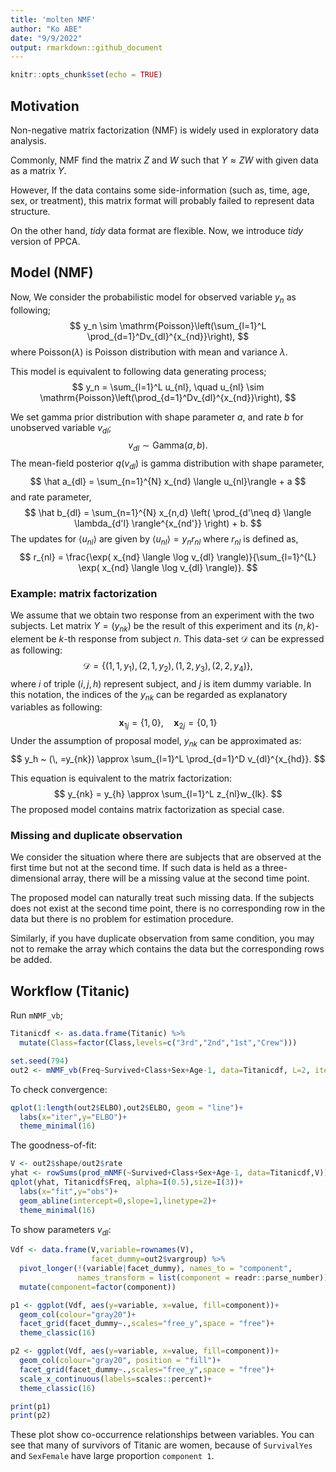 ```yaml
---
title: 'molten NMF'
author: "Ko ABE"
date: "9/9/2022"
output: rmarkdown::github_document
---
```


```r
knitr::opts_chunk$set(echo = TRUE)
```

## Motivation

Non-negative matrix factorization (NMF) is widely used in exploratory data analysis. 

Commonly, NMF find the matrix $Z$ and $W$ such that $Y \approx ZW$ with given data as a matrix $Y$.

However, If the data contains some side-information (such as, time, age, sex, or treatment), this matrix format will probably failed to represent data structure. 

On the other hand, *tidy* data format are flexible. Now, we introduce *tidy* version of PPCA.

## Model (NMF)

Now, We consider the probabilistic model for observed variable $y_n$ as following; 
$$
y_n \sim \mathrm{Poisson}\left(\sum_{l=1}^L \prod_{d=1}^Dv_{dl}^{x_{nd}}\right),
$$
where $\mathrm{Poisson}(\lambda)$ is Poisson distribution with mean  and variance $\lambda$. 

This model is equivalent to following data generating process;
$$
y_n = \sum_{l=1}^L u_{nl}, \quad u_{nl} \sim \mathrm{Poisson}\left(\prod_{d=1}^Dv_{dl}^{x_{nd}}\right),
$$

We set gamma prior distribution with shape parameter $a$, and rate $b$ for unobserved variable $v_{dl}$;
$$
v_{dl} \sim \mathrm{Gamma}(a,b).
$$
The mean-field posterior $q(v_{dl})$ is gamma distribution with shape parameter,
$$
\hat a_{dl} = \sum_{n=1}^{N} x_{nd} \langle u_{nl}\rangle + a
$$
and rate parameter,
$$
\hat b_{dl} = \sum_{n=1}^{N} x_{n,d} \left( \prod_{d'\neq d} \langle \lambda_{d'l} \rangle^{x_{nd'}} \right) + b.
$$
The updates for $\langle u_{nl} \rangle$ are given by $\langle u_{nl} \rangle = y_{n} r_{nl}$ where $r_{nl}$ is defined as, 
$$
r_{nl} = \frac{\exp( x_{nd} \langle \log v_{dl} \rangle)}{\sum_{l=1}^{L} \exp( x_{nd} \langle \log v_{dl} \rangle)}.
$$


### Example: matrix factorization

We assume that we obtain two response from an experiment with the two subjects. Let matrix $Y=(y_{nk})$ be the result of this experiment and its $(n,k)$-element be $k$-th response from subject $n$. This data-set $\mathcal{D}$ can be expressed as following:
$$
\mathcal{D} = \{ (1, 1, y_{1}), (2, 1, y_{2}), (1, 2, y_{3}), (2,2, y_{4})\},
$$
where $i$ of triple $(i,j,h)$ represent subject, and $j$ is item dummy variable. 
In this notation, the indices of the $y_{nk}$ can be regarded as explanatory variables as following:
$$
\boldsymbol{x}_{1j} = \{1,0\}, \quad \boldsymbol{x}_{2j} = \{0,1\}
$$
Under the assumption of proposal model, $y_{nk}$ can be approximated as:
$$
y_h ~ (\, =y_{nk}) \approx \sum_{l=1}^L \prod_{d=1}^D v_{dl}^{x_{hd}}.
$$

This equation is equivalent to the matrix factorization:
$$
y_{nk} = y_{h} \approx \sum_{l=1}^L z_{nl}w_{lk}.
$$
The proposed model contains matrix factorization as special case.

### Missing and duplicate observation

We consider the situation where there are subjects that are observed at the first time but not at the second time.
If such data is held as a three-dimensional array, there will be a missing value at the second time point.

The proposed model can naturally treat such missing data. If the subjects does not exist at the second time point, there is no corresponding row in the data but there is no problem for estimation procedure.

Similarly, if you have duplicate observation from same condition, you may not to remake the array which contains the data but the corresponding rows be added.


## Workflow (Titanic)

Run `mNMF_vb`;
```r
Titanicdf <- as.data.frame(Titanic) %>% 
  mutate(Class=factor(Class,levels=c("3rd","2nd","1st","Crew")))

set.seed(794)
out2 <- mNMF_vb(Freq~Survived+Class+Sex+Age-1, data=Titanicdf, L=2, iter=500)
```

To check convergence:
```r
qplot(1:length(out2$ELBO),out2$ELBO, geom = "line")+
  labs(x="iter",y="ELBO")+
  theme_minimal(16)
```


The goodness-of-fit:
```r
V <- out2$shape/out2$rate
yhat <- rowSums(prod_mNMF(~Survived+Class+Sex+Age-1, data=Titanicdf,V))
qplot(yhat, Titanicdf$Freq, alpha=I(0.5),size=I(3))+
  labs(x="fit",y="obs")+
  geom_abline(intercept=0,slope=1,linetype=2)+
  theme_minimal(16)
```

To show parameters $v_{dl}$:
```r
Vdf <- data.frame(V,variable=rownames(V),
                  facet_dummy=out2$vargroup) %>% 
  pivot_longer(!(variable|facet_dummy), names_to = "component", 
               names_transform = list(component = readr::parse_number)) %>% 
  mutate(component=factor(component))

p1 <- ggplot(Vdf, aes(y=variable, x=value, fill=component))+
  geom_col(colour="gray20")+
  facet_grid(facet_dummy~.,scales="free_y",space = "free")+
  theme_classic(16)

p2 <- ggplot(Vdf, aes(y=variable, x=value, fill=component))+
  geom_col(colour="gray20", position = "fill")+
  facet_grid(facet_dummy~.,scales="free_y",space = "free")+
  scale_x_continuous(labels=scales::percent)+
  theme_classic(16)

print(p1)
print(p2)
```

These plot show co-occurrence relationships between variables. 
You can see that many of survivors of Titanic are women, because of `SurvivalYes`  and `SexFemale` have large proportion `component 1`.
